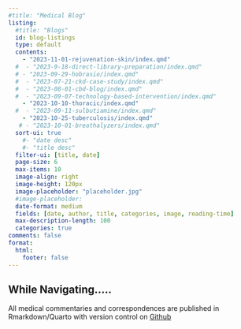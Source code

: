 ---
#title: "Medical Blog"
listing:
  #title: "Blogs"
  id: blog-listings
  type: default
  contents: 
    - "2023-11-01-rejuvenation-skin/index.qmd"
  #  - "2023-9-18-direct-library-preparation/index.qmd"
  # - "2023-09-29-hobrasio/index.qmd"
  #  - "2023-07-21-ckd-case-study/index.qmd"
  #  - "2023-08-01-cbd-blog/index.qmd"
  #  - "2023-09-07-technology-based-intervention/index.qmd"
    - "2023-10-10-thoracic/index.qmd"
  #  - "2023-09-11-sulbutiamine/index.qmd"
    - "2023-10-25-tuberculosis/index.qmd"
   # - "2023-10-01-breathalyzers/index.qmd"
  sort-ui: true
    #- "date desc"
    #- "title desc"
  filter-ui: [title, date]
  page-size: 6
  max-items: 10
  image-align: right
  image-height: 120px
  image-placeholder: "placeholder.jpg"
  #image-placeholder:
  date-format: medium
  fields: [date, author, title, categories, image, reading-time]
  max-description-length: 100
  categories: true
comments: false
format: 
  html: 
    footer: false
---
:::{.callout-tip}
## While Navigating.....

<p> All medical commentaries and correspondences are published in Rmarkdown/Quarto with version control on [Github](github.com/koladegray) </p>
:::


:::{#blog-listings}
:::